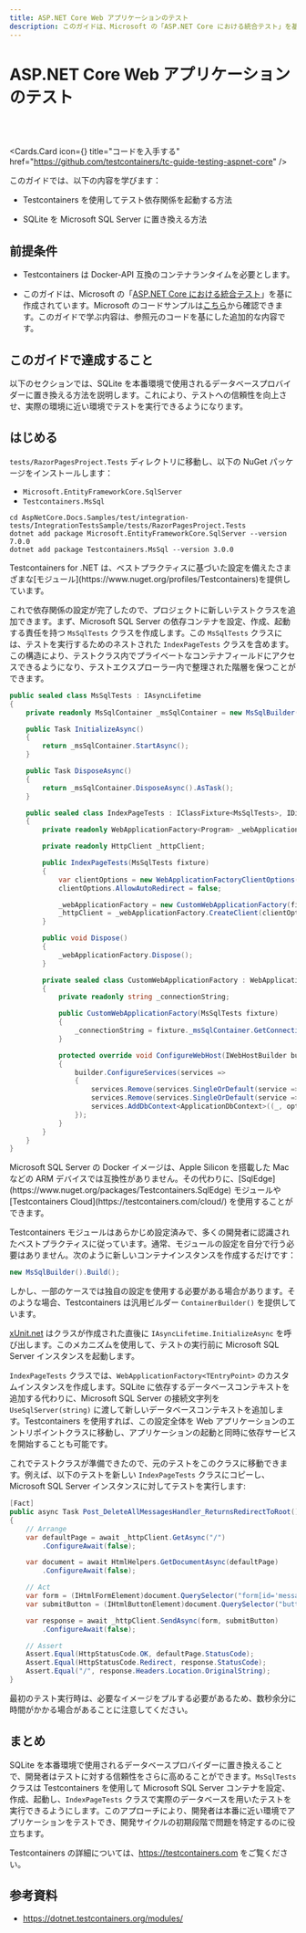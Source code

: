 ```yaml
---
title: ASP.NET Core Web アプリケーションのテスト
description: このガイドは、Microsoft の「ASP.NET Core における統合テスト」を基に作成されており、それに Testcontainers を活用する方法を説明します。
---
```



# ASP.NET Core Web アプリケーションのテスト

<br />
<br />

<Cards.Card
  icon={<FaGithub />}
  title="コードを入手する"
  href="https://github.com/testcontainers/tc-guide-testing-aspnet-core"
/>

このガイドでは、以下の内容を学びます：

- Testcontainers を使用してテスト依存関係を起動する方法

- SQLite を Microsoft SQL Server に置き換える方法

## 前提条件

- Testcontainers は Docker-API 互換のコンテナランタイムを必要とします。

- このガイドは、Microsoft の「[ASP.NET Core における統合テスト](https://learn.microsoft.com/en-us/aspnet/core/test/integration-tests)」を基に作成されています。Microsoft のコードサンプルは[こちら](https://github.com/dotnet/AspNetCore.Docs.Samples/tree/81d3e418e14f4bef38272f5a468446529909f836/test/integration-tests/IntegrationTestsSample)から確認できます。このガイドで学ぶ内容は、参照元のコードを基にした追加的な内容です。

## このガイドで達成すること

以下のセクションでは、SQLite を本番環境で使用されるデータベースプロバイダーに置き換える方法を説明します。これにより、テストへの信頼性を向上させ、実際の環境に近い環境でテストを実行できるようになります。

## はじめる

`tests/RazorPagesProject.Tests` ディレクトリに移動し、以下の NuGet パッケージをインストールします：

- `Microsoft.EntityFrameworkCore.SqlServer`
- `Testcontainers.MsSql`

```console
cd AspNetCore.Docs.Samples/test/integration-tests/IntegrationTestsSample/tests/RazorPagesProject.Tests
dotnet add package Microsoft.EntityFrameworkCore.SqlServer --version 7.0.0
dotnet add package Testcontainers.MsSql --version 3.0.0
```

<Callout type="info">
  Testcontainers for .NET は、ベストプラクティスに基づいた設定を備えたさまざまな[モジュール](https://www.nuget.org/profiles/Testcontainers)を提供しています。
</Callout>

これで依存関係の設定が完了したので、プロジェクトに新しいテストクラスを追加できます。まず、Microsoft SQL Server の依存コンテナを設定、作成、起動する責任を持つ `MsSqlTests` クラスを作成します。この `MsSqlTests` クラスには、テストを実行するためのネストされた `IndexPageTests` クラスを含めます。この構造により、テストクラス内でプライベートなコンテナフィールドにアクセスできるようになり、テストエクスプローラー内で整理された階層を保つことができます。

```csharp
public sealed class MsSqlTests : IAsyncLifetime
{
    private readonly MsSqlContainer _msSqlContainer = new MsSqlBuilder().Build();

    public Task InitializeAsync()
    {
        return _msSqlContainer.StartAsync();
    }

    public Task DisposeAsync()
    {
        return _msSqlContainer.DisposeAsync().AsTask();
    }

    public sealed class IndexPageTests : IClassFixture<MsSqlTests>, IDisposable
    {
        private readonly WebApplicationFactory<Program> _webApplicationFactory;

        private readonly HttpClient _httpClient;

        public IndexPageTests(MsSqlTests fixture)
        {
            var clientOptions = new WebApplicationFactoryClientOptions();
            clientOptions.AllowAutoRedirect = false;

            _webApplicationFactory = new CustomWebApplicationFactory(fixture);
            _httpClient = _webApplicationFactory.CreateClient(clientOptions);
        }

        public void Dispose()
        {
            _webApplicationFactory.Dispose();
        }

        private sealed class CustomWebApplicationFactory : WebApplicationFactory<Program>
        {
            private readonly string _connectionString;

            public CustomWebApplicationFactory(MsSqlTests fixture)
            {
                _connectionString = fixture._msSqlContainer.GetConnectionString();
            }

            protected override void ConfigureWebHost(IWebHostBuilder builder)
            {
                builder.ConfigureServices(services =>
                {
                    services.Remove(services.SingleOrDefault(service => typeof(DbContextOptions<ApplicationDbContext>) == service.ServiceType));
                    services.Remove(services.SingleOrDefault(service => typeof(DbConnection) == service.ServiceType));
                    services.AddDbContext<ApplicationDbContext>((_, option) => option.UseSqlServer(_connectionString));
                });
            }
        }
    }
}
```

<Callout type="info">
  Microsoft SQL Server の Docker イメージは、Apple Silicon を搭載した Mac などの ARM デバイスでは互換性がありません。その代わりに、[SqlEdge](https://www.nuget.org/packages/Testcontainers.SqlEdge) モジュールや [Testcontainers Cloud](https://testcontainers.com/cloud/) を使用することができます。
</Callout>

Testcontainers モジュールはあらかじめ設定済みで、多くの開発者に認識されたベストプラクティスに従っています。通常、モジュールの設定を自分で行う必要はありません。次のように新しいコンテナインスタンスを作成するだけです：

```csharp
new MsSqlBuilder().Build();
```

しかし、一部のケースでは独自の設定を使用する必要がある場合があります。そのような場合、Testcontainers は汎用ビルダー `ContainerBuilder()` を提供しています。

[xUnit.net](https://xunit.net/) はクラスが作成された直後に `IAsyncLifetime.InitializeAsync` を呼び出します。このメカニズムを使用して、テストの実行前に Microsoft SQL Server インスタンスを起動します。

`IndexPageTests` クラスでは、`WebApplicationFactory<TEntryPoint>` のカスタムインスタンスを作成します。SQLite に依存するデータベースコンテキストを追加する代わりに、Microsoft SQL Server の接続文字列を `UseSqlServer(string)` に渡して新しいデータベースコンテキストを追加します。Testcontainers を使用すれば、この設定全体を Web アプリケーションのエントリポイントクラスに移動し、アプリケーションの起動と同時に依存サービスを開始することも可能です。

これでテストクラスが準備できたので、元のテストをこのクラスに移動できます。例えば、以下のテストを新しい `IndexPageTests` クラスにコピーし、Microsoft SQL Server インスタンスに対してテストを実行します:

```csharp
[Fact]
public async Task Post_DeleteAllMessagesHandler_ReturnsRedirectToRoot()
{
    // Arrange
    var defaultPage = await _httpClient.GetAsync("/")
        .ConfigureAwait(false);

    var document = await HtmlHelpers.GetDocumentAsync(defaultPage)
        .ConfigureAwait(false);

    // Act
    var form = (IHtmlFormElement)document.QuerySelector("form[id='messages']");
    var submitButton = (IHtmlButtonElement)document.QuerySelector("button[id='deleteAllBtn']");

    var response = await _httpClient.SendAsync(form, submitButton)
        .ConfigureAwait(false);

    // Assert
    Assert.Equal(HttpStatusCode.OK, defaultPage.StatusCode);
    Assert.Equal(HttpStatusCode.Redirect, response.StatusCode);
    Assert.Equal("/", response.Headers.Location.OriginalString);
}
```

<Callout type="info">
  最初のテスト実行時は、必要なイメージをプルする必要があるため、数秒余分に時間がかかる場合があることに注意してください。
</Callout>

## まとめ

SQLite を本番環境で使用されるデータベースプロバイダーに置き換えることで、開発者はテストに対する信頼性をさらに高めることができます。`MsSqlTests` クラスは Testcontainers を使用して Microsoft SQL Server コンテナを設定、作成、起動し、`IndexPageTests` クラスで実際のデータベースを用いたテストを実行できるようにします。このアプローチにより、開発者は本番に近い環境でアプリケーションをテストでき、開発サイクルの初期段階で問題を特定するのに役立ちます。

Testcontainers の詳細については、https://testcontainers.com をご覧ください。

## 参考資料

- https://dotnet.testcontainers.org/modules/
